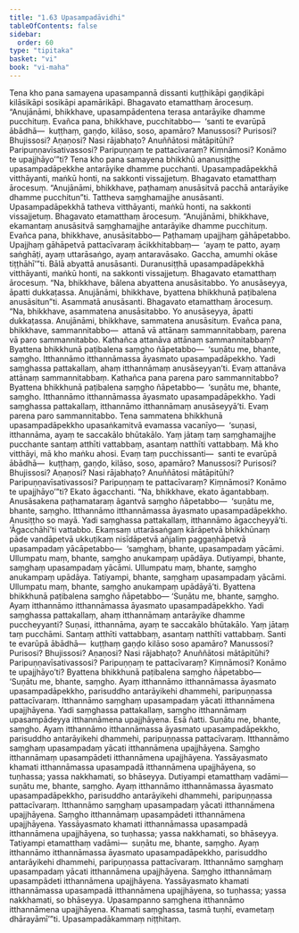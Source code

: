 ```yaml
---
title: "1.63 Upasampadāvidhi"
tableOfContents: false
sidebar:
  order: 60
type: "tipitaka"
basket: "vi"
book: "vi-maha"
---
```



<DynamicBreadcrumb />

<Division number="125" book="vi-maha">

<Paragraph number="515" book="vi-maha">
Tena kho pana samayena upasampannā dissanti kuṭṭhikāpi gaṇḍikāpi kilāsikāpi sosikāpi apamārikāpi. Bhagavato etamatthaṃ ārocesuṃ. “Anujānāmi, bhikkhave, upasampādentena terasa antarāyike dhamme pucchituṃ. Evañca pana, bhikkhave, pucchitabbo—  ‘santi te evarūpā ābādhā—  kuṭṭhaṃ, gaṇḍo, kilāso, soso, apamāro? Manussosi? Purisosi? Bhujissosi? Aṇaṇosi? Nasi rājabhaṭo? Anuññātosi mātāpitūhi? Paripuṇṇavīsativassosi? Paripuṇṇaṃ te pattacīvaraṃ? Kiṃnāmosi? Konāmo te upajjhāyo’”ti?
</Paragraph>

<Paragraph number="516" book="vi-maha">
Tena kho pana samayena bhikkhū ananusiṭṭhe upasampadāpekkhe antarāyike dhamme pucchanti. Upasampadāpekkhā vitthāyanti, maṅkū honti, na sakkonti vissajjetuṃ. Bhagavato etamatthaṃ ārocesuṃ. “Anujānāmi, bhikkhave, paṭhamaṃ anusāsitvā pacchā antarāyike dhamme pucchitun”ti.
</Paragraph>

<Paragraph number="517" book="vi-maha">
Tattheva saṃghamajjhe anusāsanti. Upasampadāpekkhā tatheva vitthāyanti, maṅkū honti, na sakkonti vissajjetuṃ. Bhagavato etamatthaṃ ārocesuṃ. “Anujānāmi, bhikkhave, ekamantaṃ anusāsitvā saṃghamajjhe antarāyike dhamme pucchituṃ. Evañca pana, bhikkhave, anusāsitabbo—
</Paragraph>

</Division>
<Division number="126" book="vi-maha">

<Paragraph number="518" book="vi-maha">
Paṭhamaṃ upajjhaṃ gāhāpetabbo. Upajjhaṃ gāhāpetvā pattacīvaraṃ ācikkhitabbaṃ—  ‘ayaṃ te patto, ayaṃ saṅghāṭi, ayaṃ uttarāsaṅgo, ayaṃ antaravāsako. Gaccha, amumhi okāse tiṭṭhāhī’”ti.
</Paragraph>

<Paragraph number="519" book="vi-maha">
Bālā abyattā anusāsanti. Duranusiṭṭhā upasampadāpekkhā vitthāyanti, maṅkū honti, na sakkonti vissajjetuṃ. Bhagavato etamatthaṃ ārocesuṃ. “Na, bhikkhave, bālena abyattena anusāsitabbo. Yo anusāseyya, āpatti dukkaṭassa. Anujānāmi, bhikkhave, byattena bhikkhunā paṭibalena anusāsitun”ti.
</Paragraph>

<Paragraph number="520" book="vi-maha">
Asammatā anusāsanti. Bhagavato etamatthaṃ ārocesuṃ. “Na, bhikkhave, asammatena anusāsitabbo. Yo anusāseyya, āpatti dukkaṭassa. Anujānāmi, bhikkhave, sammatena anusāsituṃ. Evañca pana, bhikkhave, sammannitabbo—  attanā vā attānaṃ sammannitabbaṃ, parena vā paro sammannitabbo.
</Paragraph>

<Paragraph number="521" book="vi-maha">
Kathañca attanāva attānaṃ sammannitabbaṃ? Byattena bhikkhunā paṭibalena saṃgho ñāpetabbo—  ‘suṇātu me, bhante, saṃgho. Itthannāmo itthannāmassa āyasmato upasampadāpekkho. Yadi saṃghassa pattakallaṃ, ahaṃ itthannāmaṃ anusāseyyan’ti. Evaṃ attanāva attānaṃ sammannitabbaṃ.
</Paragraph>

<Paragraph number="522" book="vi-maha">
Kathañca pana parena paro sammannitabbo? Byattena bhikkhunā paṭibalena saṃgho ñāpetabbo—  ‘suṇātu me, bhante, saṃgho. Itthannāmo itthannāmassa āyasmato upasampadāpekkho. Yadi saṃghassa pattakallaṃ, itthannāmo itthannāmaṃ anusāseyyā’ti. Evaṃ parena paro sammannitabbo.
</Paragraph>

<Paragraph number="523" book="vi-maha">
Tena sammatena bhikkhunā upasampadāpekkho upasaṅkamitvā evamassa vacanīyo—  ‘suṇasi, itthannāma, ayaṃ te saccakālo bhūtakālo. Yaṃ jātaṃ taṃ saṃghamajjhe pucchante santaṃ atthīti vattabbaṃ, asantaṃ natthīti vattabbaṃ. Mā kho vitthāyi, mā kho maṅku ahosi. Evaṃ taṃ pucchissanti—  santi te evarūpā ābādhā—  kuṭṭhaṃ, gaṇḍo, kilāso, soso, apamāro? Manussosi? Purisosi? Bhujissosi? Aṇaṇosi? Nasi rājabhaṭo? Anuññātosi mātāpitūhi? Paripuṇṇavīsativassosi? Paripuṇṇaṃ te pattacīvaraṃ? Kiṃnāmosi? Konāmo te upajjhāyo’”ti?
</Paragraph>

<Paragraph number="524" book="vi-maha">
Ekato āgacchanti. “Na, bhikkhave, ekato āgantabbaṃ. Anusāsakena paṭhamataraṃ āgantvā saṃgho ñāpetabbo—  ‘suṇātu me, bhante, saṃgho. Itthannāmo itthannāmassa āyasmato upasampadāpekkho. Anusiṭṭho so mayā. Yadi saṃghassa pattakallaṃ, itthannāmo āgaccheyyā’ti. ‘Āgacchāhī’ti vattabbo.
</Paragraph>

<Paragraph number="525" book="vi-maha">
Ekaṃsaṃ uttarāsaṅgaṃ kārāpetvā bhikkhūnaṃ pāde vandāpetvā ukkuṭikaṃ nisīdāpetvā añjaliṃ paggaṇhāpetvā upasampadaṃ yācāpetabbo—  ‘saṃghaṃ, bhante, upasampadaṃ yācāmi. Ullumpatu maṃ, bhante, saṃgho anukampaṃ upādāya. Dutiyampi, bhante, saṃghaṃ upasampadaṃ yācāmi. Ullumpatu maṃ, bhante, saṃgho anukampaṃ upādāya. Tatiyampi, bhante, saṃghaṃ upasampadaṃ yācāmi. Ullumpatu maṃ, bhante, saṃgho anukampaṃ upādāyā’ti. Byattena bhikkhunā paṭibalena saṃgho ñāpetabbo—
</Paragraph>

<Paragraph number="526" book="vi-maha">
‘Suṇātu me, bhante, saṃgho. Ayaṃ itthannāmo itthannāmassa āyasmato upasampadāpekkho. Yadi saṃghassa pattakallaṃ, ahaṃ itthannāmaṃ antarāyike dhamme puccheyyanti? Suṇasi, itthannāma, ayaṃ te saccakālo bhūtakālo. Yaṃ jātaṃ taṃ pucchāmi. Santaṃ atthīti vattabbaṃ, asantaṃ natthīti vattabbaṃ. Santi te evarūpā ābādhā—  kuṭṭhaṃ gaṇḍo kilāso soso apamāro? Manussosi? Purisosi? Bhujissosi? Aṇaṇosi? Nasi rājabhaṭo? Anuññātosi mātāpitūhi? Paripuṇṇavīsativassosi? Paripuṇṇaṃ te pattacīvaraṃ? Kiṃnāmosi? Konāmo te upajjhāyo’ti? Byattena bhikkhunā paṭibalena saṃgho ñāpetabbo—
</Paragraph>

</Division>
<Division number="127" book="vi-maha">

<Paragraph number="527" book="vi-maha">
‘Suṇātu me, bhante, saṃgho. Ayaṃ itthannāmo itthannāmassa āyasmato upasampadāpekkho, parisuddho antarāyikehi dhammehi, paripuṇṇassa pattacīvaraṃ. Itthannāmo saṃghaṃ upasampadaṃ yācati itthannāmena upajjhāyena. Yadi saṃghassa pattakallaṃ, saṃgho itthannāmaṃ upasampādeyya itthannāmena upajjhāyena. Esā ñatti.
</Paragraph>

<Paragraph number="528" book="vi-maha">
Suṇātu me, bhante, saṃgho. Ayaṃ itthannāmo itthannāmassa āyasmato upasampadāpekkho, parisuddho antarāyikehi dhammehi, paripuṇṇassa pattacīvaraṃ. Itthannāmo saṃghaṃ upasampadaṃ yācati itthannāmena upajjhāyena. Saṃgho itthannāmaṃ upasampādeti itthannāmena upajjhāyena. Yassāyasmato khamati itthannāmassa upasampadā itthannāmena upajjhāyena, so tuṇhassa; yassa nakkhamati, so bhāseyya.
</Paragraph>

<Paragraph number="529" book="vi-maha">
Dutiyampi etamatthaṃ vadāmi—  suṇātu me, bhante, saṃgho. Ayaṃ itthannāmo itthannāmassa āyasmato upasampadāpekkho, parisuddho antarāyikehi dhammehi, paripuṇṇassa pattacīvaraṃ. Itthannāmo saṃghaṃ upasampadaṃ yācati itthannāmena upajjhāyena. Saṃgho itthannāmaṃ upasampādeti itthannāmena upajjhāyena. Yassāyasmato khamati itthannāmassa upasampadā itthannāmena upajjhāyena, so tuṇhassa; yassa nakkhamati, so bhāseyya.
</Paragraph>

<Paragraph number="530" book="vi-maha">
Tatiyampi etamatthaṃ vadāmi—  suṇātu me, bhante, saṃgho. Ayaṃ itthannāmo itthannāmassa āyasmato upasampadāpekkho, parisuddho antarāyikehi dhammehi, paripuṇṇassa pattacīvaraṃ. Itthannāmo saṃghaṃ upasampadaṃ yācati itthannāmena upajjhāyena. Saṃgho itthannāmaṃ upasampādeti itthannāmena upajjhāyena. Yassāyasmato khamati itthannāmassa upasampadā itthannāmena upajjhāyena, so tuṇhassa; yassa nakkhamati, so bhāseyya.
</Paragraph>

<Paragraph number="531" book="vi-maha">
Upasampanno saṃghena itthannāmo itthannāmena upajjhāyena. Khamati saṃghassa, tasmā tuṇhī, evametaṃ dhārayāmī’”ti.

</Paragraph>
</Division>

<Paragraph number="532" type="center" book="vi-maha">
Upasampadākammaṃ niṭṭhitaṃ.
</Paragraph>